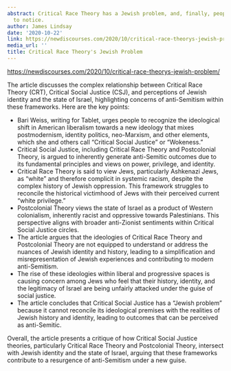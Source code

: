 ```yaml
---
abstract: Critical Race Theory has a Jewish problem, and, finally, people are beginning
  to notice.
author: James Lindsay
date: '2020-10-22'
link: https://newdiscourses.com/2020/10/critical-race-theorys-jewish-problem/
media_url: ''
title: Critical Race Theory's Jewish Problem
---
```

<https://newdiscourses.com/2020/10/critical-race-theorys-jewish-problem/>

The article discusses the complex relationship between Critical Race Theory (CRT), Critical Social Justice (CSJ), and perceptions of Jewish identity and the state of Israel, highlighting concerns of anti-Semitism within these frameworks. Here are the key points:

- Bari Weiss, writing for Tablet, urges people to recognize the ideological shift in American liberalism towards a new ideology that mixes postmodernism, identity politics, neo-Marxism, and other elements, which she and others call "Critical Social Justice" or "Wokeness."
- Critical Social Justice, including Critical Race Theory and Postcolonial Theory, is argued to inherently generate anti-Semitic outcomes due to its fundamental principles and views on power, privilege, and identity.
- Critical Race Theory is said to view Jews, particularly Ashkenazi Jews, as "white" and therefore complicit in systemic racism, despite the complex history of Jewish oppression. This framework struggles to reconcile the historical victimhood of Jews with their perceived current "white privilege."
- Postcolonial Theory views the state of Israel as a product of Western colonialism, inherently racist and oppressive towards Palestinians. This perspective aligns with broader anti-Zionist sentiments within Critical Social Justice circles.
- The article argues that the ideologies of Critical Race Theory and Postcolonial Theory are not equipped to understand or address the nuances of Jewish identity and history, leading to a simplification and misrepresentation of Jewish experiences and contributing to modern anti-Semitism.
- The rise of these ideologies within liberal and progressive spaces is causing concern among Jews who feel that their history, identity, and the legitimacy of Israel are being unfairly attacked under the guise of social justice.
- The article concludes that Critical Social Justice has a "Jewish problem" because it cannot reconcile its ideological premises with the realities of Jewish history and identity, leading to outcomes that can be perceived as anti-Semitic.

Overall, the article presents a critique of how Critical Social Justice theories, particularly Critical Race Theory and Postcolonial Theory, intersect with Jewish identity and the state of Israel, arguing that these frameworks contribute to a resurgence of anti-Semitism under a new guise.